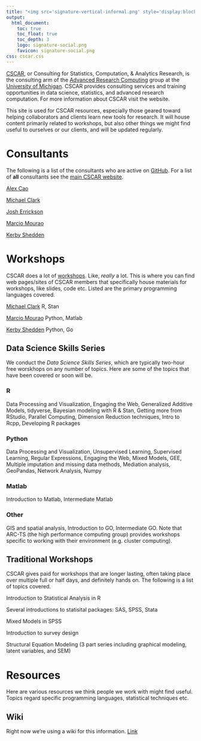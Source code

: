 ```yaml
---
title: "<img src='signature-vertical-informal.png' style='display:block; margin: 0 auto;' width=50%> <br> CSCAR" 
output:
  html_document:
    toc: true
    toc_float: true
    toc_depth: 3
    logo: signature-social.png
    favicon: signature-social.png
css: cscar.css
---
```


[CSCAR](http://cscar.research.umich.edu/), or Consulting for Statistics, Computation, & Analytics Research, is the consulting arm of the [Advanced Research Computing](http://arc.umich.edu/) group at the [University of Michigan](https://www.umich.edu/).  CSCAR provides consulting services and training opportunities in data science, statistics, and advanced research computation.  For more information about CSCAR visit the website.

This site is used for CSCAR resources, especially those geared toward helping collaborators and clients learn new tools for research.  It will house content primarily related to workshops, but also other things we might find useful to ourselves or our clients, and will be updated regularly.


# Consultants

The following is a list of the consultants who are active on [GitHub](https://github.com/CSCAR).  For a list of **all** consultants see the [main CSCAR website](http://cscar.research.umich.edu/about/).

[Alex Cao](https://github.com/caocscar)

[Michael Clark](https://github.com/m-clark)

[Josh Errickson](https://github.com/josherrickson)

[Marcio Mourao](https://github.com/marcio-mourao)

[Kerby Shedden](https://github.com/kshedden)


# Workshops

CSCAR does a lot of [workshops](http://cscar.research.umich.edu/events/category/workshops/). Like, *really* a lot. This is where you can find web pages/sites of CSCAR members that specifically house materials for workshops, like slides, code etc.  Listed are the primary programming languages covered.


[Michael Clark](https://m-clark.github.io/workshops/) R, Stan

[Marcio Mourao](https://marcio-mourao.github.io/) Python, Matlab

[Kerby Shedden](https://kshedden.github.io/) Python, Go


## Data Science Skills Series

We conduct the *Data Science Skills Series*, which are typically two-hour free worskhops on any number of topics. Here are some of the topics that have been covered or soon will be.

### R

Data Processing and Visualization, Engaging the Web, Generalized Additive Models, tidyverse, Bayesian modeling with R & Stan, Getting more from RStudio, Parallel Computing, Dimension Reduction techniques, Intro to Rcpp, Developing R packages


### Python

Data Processing and Visualization, Unsupervised Learning,  Supervised Learning, Regular Expressions, Engaging the Web, Mixed Models, GEE, Multiple imputation and missing data methods, Mediation analysis, GeoPandas, Network Analysis, Numpy


### Matlab

Introduction to Matlab, Intermediate Matlab

### Other

GIS and spatial analysis, Introduction to GO, Intermediate GO. Note that ARC-TS (the high performance computing group) provides workshops specific to working with their environment (e.g. cluster computing).



## Traditional Workshops

CSCAR  gives paid for workshops that are longer lasting, often taking place over multiple full or half days, and definitely hands on.    The following is a list of topics covered.

Introduction to Statistical Analysis in R

Several introductions to statisital packages: SAS, SPSS, Stata

Mixed Models in SPSS

Introduction to survey design

Structural Equation Modeling (3 part series including graphical modeling, latent variables, and SEM)





# Resources

Here are various resources we think people we work with might find useful. Topics regard specific programming languages, statistical techniques etc.

## Wiki

Right now we're using a wiki for this information. [Link](https://github.com/CSCAR/Resources/wiki)

<br>